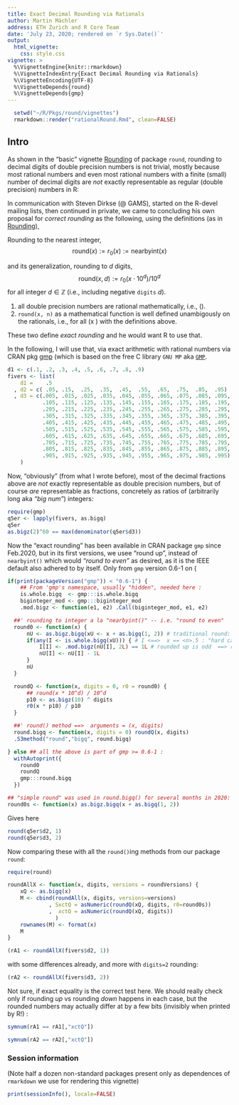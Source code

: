 ```yaml
---
title: Exact Decimal Rounding via Rationals
author: Martin Mächler
address: ETH Zurich and R Core Team
date: 'July 23, 2020; rendered on `r Sys.Date()`'
output:
  html_vignette:
    css: style.css
vignette: >
  %\VignetteEngine{knitr::rmarkdown}
  %\VignetteIndexEntry{Exact Decimal Rounding via Rationals}
  %\VignetteEncoding{UTF-8}
  %\VignetteDepends{round}
  %\VignetteDepends{gmp}
---
```

```r
  setwd("~/R/Pkgs/round/vignettes")
  rmarkdown::render("rationalRound.Rmd", clean=FALSE)
```
## Intro

As shown in the "basic" vignette [Rounding][] of package `round`,
rounding to decimal digits of double precision numbers is not trivial,
mostly because most rational numbers and even most rational numbers with a finite (small) number of decimal digits are *not* exactly representable as regular (double precision) numbers in R:

In communication with Steven Dirkse (@ GAMS), started on the R-devel mailing lists, then continued in private, we came to concluding his own proposal
for _correct rounding_  as the following, using the definitions (as in [Rounding][]),

Rounding to the nearest integer,
$$
\mathrm{round}(x) := r_0(x) := \mathrm{nearbyint}(x)
$$

and its generalization, rounding to $d$ digits,
$$
 \mathrm{round}(x, d) := r_0(x \cdot 10^d) / 10^d
$$
for all integer $d \in \mathbb{Z}$ (i.e., including negative `digits` $d$).

1. all double precision numbers are rational mathematically, i.e., \(\in \mathbb{Q}\).
2. `round(x, n)` as a mathematical function is well defined unambigously on the rationals,
   i.e., for all \(x \in \mathbb{Q}\) with the definitions above.

These two define _exact rounding_ and he would want R to use that.

In the following, I will use that, via exact arithmetic with rational numbers via CRAN pkg [gmp][] (which is based on the free C library `GNU MP` aka [`GMP`][].

```r
d1 <- c(.1, .2, .3, .4, .5, .6, .7, .8, .9)
fivers <- list(
    d1 =    .5
  , d2 = c( .05, .15,  .25,  .35,  .45,  .55,  .65,  .75,  .85,  .95)
  , d3 = c(.005, .015, .025, .035, .045, .055, .065, .075, .085, .095,
           .105, .115, .125, .135, .145, .155, .165, .175, .185, .195,
           .205, .215, .225, .235, .245, .255, .265, .275, .285, .295,
           .305, .315, .325, .335, .345, .355, .365, .375, .385, .395,
           .405, .415, .425, .435, .445, .455, .465, .475, .485, .495,
           .505, .515, .525, .535, .545, .555, .565, .575, .585, .595,
           .605, .615, .625, .635, .645, .655, .665, .675, .685, .695,
           .705, .715, .725, .735, .745, .755, .765, .775, .785, .795,
           .805, .815, .825, .835, .845, .855, .865, .875, .885, .895,
           .905, .915, .925, .935, .945, .955, .965, .975, .985, .995)
    )
```
Now, "obviously" (from what I wrote before), most of the decimal fractions above are *not* exactly representable as double precision numbers, but of course *are* representable as fractions, concretely as ratios of (arbitrarily long aka _"big num"_)  integers:

```r
require(gmp)
q5er <- lapply(fivers, as.bigq)
q5er
as.bigz(2)^60 == max(denominator(q5er$d3))
```

Now the "exact rounding" has been available in CRAN package `gmp` since Feb.2020, but in its first versions, we usee "round up", instead of  `nearbyint()` which would _"round to even"_ as desired, as it is the IEEE default also adhered to by \R itself.
Only from `gmp` version 0.6-1 on (
```r
if(print(packageVersion("gmp")) < "0.6-1") {
    ## From 'gmp's namespace, usually "hidden", needed here :
    is.whole.bigq  <- gmp:::is.whole.bigq
    biginteger_mod <- gmp:::biginteger_mod
    .mod.bigz <- function(e1, e2) .Call(biginteger_mod, e1, e2)

  ##' rounding to integer a la "nearbyint()" -- i.e. "round to even"
  round0 <- function(x) {
      nU <- as.bigz.bigq(xU <- x + as.bigq(1, 2)) # traditional round: .5 rounded up
      if(any(I <- is.whole.bigq(xU))) { # I <==>  x == <n>.5 : "hard case"
          I[I] <- .mod.bigz(nU[I], 2L) == 1L # rounded up is odd  ==> round *down*
          nU[I] <- nU[I] - 1L
      }
      nU
  }

  roundQ <- function(x, digits = 0, r0 = round0) {
      ## round(x * 10^d) / 10^d
      p10 <- as.bigz(10) ^ digits
      r0(x * p10) / p10
  }

  ##' round() method ==>  arguments = (x, digits)
  round.bigq <- function(x, digits = 0) roundQ(x, digits)
  .S3method("round","bigq", round.bigq)

} else ## all the above is part of gmp >= 0.6-1 :
  withAutoprint({
    round0
    roundQ
    gmp:::round.bigq
  })

## "simple round" was used in round.bigq() for several months in 2020:
round0s <- function(x) as.bigz.bigq(x + as.bigq(1, 2))
```

Gives here
```r
round(q5er$d2, 1)
round(q5er$d3, 2)
```

Now comparing these with all the `round()`ing methods from our package `round`:

```r
require(round)

roundAllX <- function(x, digits, versions = roundVersions) {
    xQ <- as.bigq(x)
    M <- cbind(roundAll(x, digits, versions=versions)
             , SxctQ = asNumeric(roundQ(xQ, digits, r0=round0s))
             ,  xctQ = asNumeric(roundQ(xQ, digits))
               )
    rownames(M) <- format(x)
    M
}

(rA1 <- roundAllX(fivers$d2, 1))
```

with some differences already, and more with `digits=2` rounding:

```r
(rA2 <- roundAllX(fivers$d3, 2))
```

Not sure, if exact equality is the correct test here.
We should really check only if rounding _up_ vs rounding _down_ happens in each case,
but the rounded numbers may actually differ at by a few bits
(invisibly when printed by R!) :


```r
symnum(rA1 == rA1[,"xctQ"])
```

```r
symnum(rA2 == rA2[,"xctQ"])
```


[Wikipedia, Rounding]: https://en.wikipedia.org/wiki/Rounding

[Wikipedia, Round half to even]: https://en.wikipedia.org/wiki/Rounding#Round_half_to_even


[`GMP`]: https://gmplib.org/

[gmp]: https://CRAN.R-project.org/package=gmp
[gmp-dev]: https://forgemia.inra.fr/sylvain.jasson/gmp

[round]: https://CRAN.R-project.org/package=round

[Rounding]: https://CRAN.R-project.org/package=round/vignettes/Rounding.html


### Session information
(Note half a dozen non-standard packages present only as dependences of `rmarkdown` we use for rendering this vignette)
```r
print(sessionInfo(), locale=FALSE)
```
